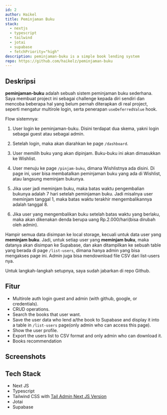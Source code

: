 ```yaml
---
id: 2
author: Haikel
title: Peminjaman Buku
stack:
  - nextjs
  - typescript
  - tailwind
  - jotai
  - supabase
  - fetchPriority="high"
description: peminjaman-buku is a simple book lending system
repo: https://github.com/haikelz/peminjaman-buku
---
```


<LightboxImage
  src="https://ik.imagekit.io/haikelz/works/peminjaman-buku/ss-1.png?updatedAt=1696539078657"
  alt="banner"
  fetchPriority="high"
/>

## Deskripsi

**peminjaman-buku** adalah sebuah sistem peminjaman buku sederhana. Saya membuat project ini sebagai challenge kepada diri sendiri dan mencoba beberapa hal yang belum pernah diterapkan di real project, seperti mengatur multirole login, serta penerapan `useDeferredValue` hook.

Flow sistemnya:

1. User login ke peminjaman-buku. Disini terdapat dua skema, yakni login sebagai guest atau sebagai admin.

2. Setelah login, maka akan diarahkan ke page `/dashboard`.

3. User memilih buku yang akan dipinjam. Buku-buku ini akan dimasukkan ke Wishlist.

4. User menuju ke page `/pinjam-buku`, dimana Wishlistnya ada disini. Di page ini, user bisa membatalkan peminjaman buku yang ada di Wishlist, atau langsung meminjam bukunya.

5. Jika user jadi meminjam buku, maka batas waktu pengembalian bukunya adalah 7 hari setelah peminjaman buku. Jadi misalnya user meminjam tanggal 1, maka batas waktu terakhir mengembalikannya adalah tanggal 8.

6. Jika user yang mengembalikan buku setelah batas waktu yang berlaku, maka akan dikenakan denda berupa uang Rp.2.000/hari(bisa dirubah oleh admin).

Hampir semua data disimpan ke local storage, kecuali untuk data user yang **meminjam buku**. Jadi, untuk setiap user yang **meminjam buku**, maka datanya akan disimpan ke Supabase, dan akan ditampilkan ke sebuah table yang berada di page `/list-users`, dimana hanya admin yang bisa mengakses page ini. Admin juga bisa mendownload file CSV dari list-users nya.

Untuk langkah-langkah setupnya, saya sudah jabarkan di repo Github.

## Fitur

- Multirole auth login guest and admin (with github, google, or credentials).
- CRUD operations.
- Search the books that user want.
- Save the user data who lend a/the book to Supabase and display it into a table in `/list-users` page(only admin who can access this page).
- Show the user profile.
- Export the users list to CSV format and only admin who can download it.
- Books recommendation

## Screenshots

<LightboxImage
  src="https://ik.imagekit.io/haikelz/works/peminjaman-buku/ss-1.png?updatedAt=1696539078657"
  alt="ss-1"
/>

<LightboxImage
  src="https://ik.imagekit.io/haikelz/works/peminjaman-buku/ss-2.png?updatedAt=1696539078525"
  alt="ss-2"
/>

<LightboxImage
  src="https://ik.imagekit.io/haikelz/works/peminjaman-buku/ss-3.png?updatedAt=1696539078359"
  alt="ss-3"
/>

<LightboxImage
  src="https://ik.imagekit.io/haikelz/works/peminjaman-buku/ss-4.png?updatedAt=1696539078462"
  alt="ss-4"
/>

<LightboxImage
  src="https://ik.imagekit.io/haikelz/works/peminjaman-buku/ss-5.png?updatedAt=1696539078431"
  alt="ss-5"
/>

<LightboxImage
  src="https://ik.imagekit.io/haikelz/works/peminjaman-buku/ss-6.png?updatedAt=1696539078289"
  alt="ss-6"
/>

<LightboxImage
  src="https://ik.imagekit.io/haikelz/works/peminjaman-buku/ss-7.png?updatedAt=1696539078458"
  alt="ss-7"
/>

<LightboxImage
  src="https://ik.imagekit.io/haikelz/works/peminjaman-buku/ss-8.png?updatedAt=1696539078529"
  alt="ss-8"
/>

## Tech Stack

- Next JS
- Typescript
- Tailwind CSS with [Tail Admin Next JS Version](https://github.com/TailAdmin/free-nextjs-admin-dashboard)
- Jotai
- Supabase
